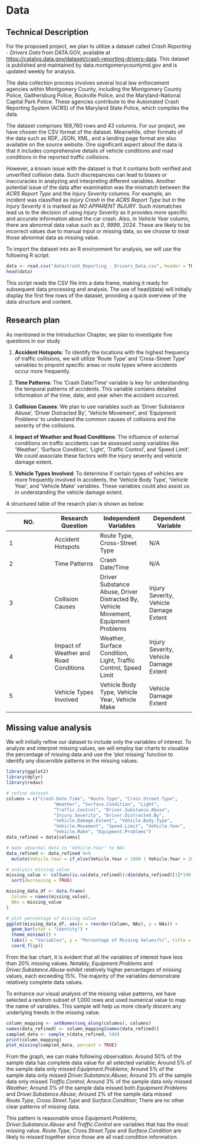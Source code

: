 # Data

## Technical Description

For the proposed project, we plan to utilize a dataset called *Crash Reporting - Drivers Data* from DATA.GOV, available at <https://catalog.data.gov/dataset/crash-reporting-drivers-data>. This dataset is published and maintained by data.montgomerycountymd.gov and is updated weekly for analysis.

The data collection process involves several local law enforcement agencies within Montgomery County, including the Montgomery County Police, Gaithersburg Police, Rockville Police, and the Maryland-National Capital Park Police. These agencies contribute to the Automated Crash Reporting System (ACRS) of the Maryland State Police, which compiles the data. 

The dataset comprises 169,760 rows and 43 columns. For our project, we have chosen the CSV format of the dataset. Meanwhile, other formats of the data such as RDF, JSON, XML, and a landing page format are also available on the source website. One significant aspect about the data is that it includes comprehensive details of vehicle conditions and road conditions in the reported traffic collisions.

However, a known issue with the dataset is that it contains both verified and unverified collision data. Such discrepancies can lead to biases or inaccuracies in analyzing and interpreting different variables. Another potential issue of the data after examination was the mismatch between the *ACRS Report Type* and the *Injury Severity* columns. For example, an incident was classified as *Injury Crash* in the *ACRS Report Type* but in the *Injury Severity* it is marked as *NO APPARENT INJURY*. Such mismatches lead us to the decision of using *Injury Severity* as it provides more specific and accurate information about the car crash. Also, in *Vehicle Year* column, there are abnormal data value such as *0*, *9999*, *2024*. These are likely to be incorrect values due to manual input or missing data, so we choose to treat those abnormal data as missing value.

To import the dataset into an R environment for analysis, we will use the following R script:

```r
data <- read.csv("data/Crash_Reporting_-_Drivers_Data.csv", header = TRUE, sep=",",na.strings=c("","N/A"))
head(data)
```

This script reads the CSV file into a data frame, making it ready for subsequent data processing and analysis. The use of head(data) will initially display the first few rows of the dataset, providing a quick overview of the data structure and content.

## Research plan

As mentioned in the Introduction Chapter, we plan to investigate five questions in our study

1.  **Accident Hotspots**: To identify the locations with the highest frequency of traffic collisions, we will utilize 'Route Type' and 'Cross-Street Type' variables to pinpoint specific areas or route types where accidents occur more frequently.

2.  **Time Patterns**: The 'Crash Date/Time' variable is key for understanding the temporal patterns of accidents. This variable contains detailed information of the time, date, and year when the accident occurred.

3.  **Collision Causes**: We plan to use variables such as 'Driver Substance Abuse', 'Driver Distracted By', 'Vehicle Movement', and 'Equipment Problems' to understand the common causes of collisions and the severity of the collisions.

4.  **Impact of Weather and Road Conditions**: The influence of external conditions on traffic accidents can be assessed using variables like 'Weather', 'Surface Condition', 'Light', 'Traffic Control', and 'Speed Limit'. We could associate these factors with the injury severity and vehicle damage extent.

5.  **Vehicle Types Involved**: To determine if certain types of vehicles are more frequently involved in accidents, the 'Vehicle Body Type', 'Vehicle Year', and 'Vehicle Make' variables. These variables could also assist us in understanding the vehicle damage extent.

A structured table of the resarch plan is shown as below:

| NO. | Research Question                     | Independent Variables                                                              | Dependent Variable                     |
|------------------|------------------|-------------------|------------------|
| 1   | Accident Hotspots                     | Route Type, Cross-Street Type                                                      | N/A                                    |
| 2   | Time Patterns                         | Crash Date/Time                                                                    | N/A                                    |
| 3   | Collision Causes                      | Driver Substance Abuse, Driver Distracted By, Vehicle Movement, Equipment Problems | Injury Severity, Vehicle Damage Extent |
| 4   | Impact of Weather and Road Conditions | Weather, Surface Condition, Light, Traffic Control, Speed Limit                    | Injury Severity, Vehicle Damage Extent |
| 5   | Vehicle Types Involved                | Vehicle Body Type, Vehicle Year, Vehicle Make                                      | Vehicle Damage Extent                  |

## Missing value analysis
We will initially refine our dataset to include only the variables of interest. To analyze and interpret missing values, we will employ bar charts to visualize the percentage of missing data and use the 'plot missing' function to identify any discernible patterns in the missing values.

```r
library(ggplot2)
library(dplyr)
library(redav)

# refine dataset
columns = c("Crash.Date.Time", "Route.Type", "Cross.Street.Type",
                  "Weather", "Surface.Condition", "Light", 
                  "Traffic.Control", "Driver.Substance.Abuse", 
                  "Injury.Severity", "Driver.Distracted.By", 
                  "Vehicle.Damage.Extent", "Vehicle.Body.Type", 
                  "Vehicle.Movement", "Speed.Limit", "Vehicle.Year", 
                  "Vehicle.Make", "Equipment.Problems")
data_refined = data[columns]

# make abnormal data in 'Vehicle.Year' to NAs
data_refined <- data_refined %>%
  mutate(Vehicle.Year = if_else(Vehicle.Year < 1900 | Vehicle.Year > 2023, NA_real_, Vehicle.Year))

# analysis missing value
missing_value <- colSums(is.na(data_refined))/dim(data_refined)[1]*100 |> 
  sort(decreasing = TRUE)

missing_data_df <- data.frame(
  Column = names(missing_value),
  NAs = missing_value
)

# plot percentage of missing value
ggplot(missing_data_df, aes(x = reorder(Column, NAs), y = NAs)) +
  geom_bar(stat = "identity") +
  theme_minimal() +
  labs(x = "Variables", y = "Percentage of Missing Values(%)", title = "Persentage of Missing Values of Variables") +
  coord_flip()
```
From the bar chart, it is evident that all the variables of interest have less than 20% missing values. Notably, *Equipment.Problems* and *Driver.Substance.Abuse* exhibit relatively higher percentages of missing values, each exceeding 15%. The majority of the variables demonstrate relatively complete data values.

To enhance our visual analysis of the missing value patterns, we have selected a random subset of 1,000 rows and used numerical value to map the name of variables. This sample will help us more clearly discern any underlying trends in the missing value.
```r
column_mapping <- setNames(seq_along(columns), columns)
names(data_refined) <- column_mapping[names(data_refined)]
sampled_data <- sample_n(data_refined, 500)
print(column_mapping)
plot_missing(sampled_data, percent = TRUE)
```
From the graph, we can make following observation:
Around 50% of the sample data has complete data value for all selected variable;
Around 5% of the sample data only missed *Equipment.Problems*; 
Around 5% of the sample data only missed *Driver.Substance.Abuse*; 
Around 3% of the sample data only missed *Traffic.Control*; 
Around 3% of the sample data only missed *Weather*;
Around 3% of the sample data missed both *Equipment.Problems* and *Driver.Substance.Abuse*;
Around 2% of the sample data missed *Route.Type*, *Cross.Street.Type* and *Surface.Condition*;
There are no other clear patterns of missing data.

This pattern is reasonable since *Equipment.Problems*, *Driver.Substance.Abuse* and *Traffic.Control* are variables that has the most missing value. *Route.Type*, *Cross.Street.Type* and *Surface.Condition* are likely to missed together since those are all road condition information.
